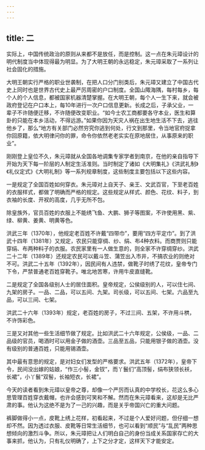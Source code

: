 ```yaml
---
---
---
```

title: 二
---



实际上，中国传统政治的原则从来都不是放任，而是控制。这一点在朱元璋设计的明代制度当中体现得最为明显。为了大明王朝的永远稳定，朱元璋采取了一系列让社会固化的措施。

大明王朝实行严格的职业世袭制，在把人口分门别类后，朱元璋又建立了中国古代史上同时也是世界古代史上最严厉周密的户口制度。全国山陬海隅，每村每乡，每个人的个人信息，都被国家机器清楚掌握。在大明王朝，每个人一生下来，就会被政府登记在户口本上，每10年进行一次户口信息更新。长成之后，子承父业，一辈子不许随便迁移，不许随便改变职业。“如今士农工商都要各守本业，医生和算卦的只能在本乡活动，不得远游。”如果你因为天灾人祸在出生地生活不下去，逃往他乡了，那么“地方有关部门必然穷究你逃到何处，行文到那里，令当地官府捉拿你回原籍，依大明律问你的罪，命令你依然老老实实在原地居住，从事原来的职业”。

刚刚登上皇位不久，朱元璋就从全国各地调集专家学者到南京，在他的亲自指导下开始为天下每一阶层的人制定生活准则。当时制定了诸如《大明集礼》《洪武礼制》《礼仪定式》《大明礼制》等一系列规章制度，这些制度主要包括以下这些内容。

一是规定了全国百姓如何穿衣。朱元璋对上自天子、亲王、文武百官，下至老百姓的衣服样式，都做了明确而严格的规定。这些规定从样式、颜色、花纹、料子，到衣袖的长度、开衩的高度，几乎无所不包。

除皇族外，官员百姓的衣服上不能绣飞鱼、大鹏、狮子等图案，不许使用黑、紫、绿、柳黄、姜黄、明黄等色。

洪武三年（1370年），他规定老百姓不许戴“四带巾”，要用“四方平定巾”。到了洪武十四年（1381年）又规定，农民只能穿绸、纱、绢、布4种衣料。而商贾则只能穿绢、布两种料子的衣服。农民家里有一人做生意的，则全家不许穿绸穿纱。洪武二十二年（1389年）还规定农民可以戴斗笠、蒲笠出入市井，不搞农业的则绝对不可。洪武二十五年（1392年），因民间有人违禁，做靴子时绣了花纹，皇帝专门下令，严禁普通老百姓穿靴子。唯北地苦寒，许用牛皮直缝靴。

二是规定了全国各级别人士的居住面积。皇帝规定，公侯级别的人，可以住七间、九架的房子。一品、二品，可以五间、九架。司长级，可以五间、七架。六品至九品，可以三间、七架。

洪武二十六年（1393年）规定，老百姓的房子，不过三间、五架，不许用斗栱，不许饰彩色。

三是又对其他一些生活细节做了规定。比如洪武二十六年规定，公侯级，一品、二品级的官员，喝酒时可以用金子做的酒壶。三品至五品，只能用银子做的酒壶。没有级别的普通百姓，只能用锡酒壶。

其中最有意思的规定，是对妇女们发型的严格要求。洪武五年（1372年），皇帝下令，民间没出嫁的姑娘，“作三小髻，金钗”，而丫鬟们“高顶髻，绢布狭领长袄，长裙”，小丫鬟“双髻，长袖短衣，长裙”。

今天的读者看到朱元璋以皇帝之尊，却像一个严厉而认真的中学校长，花这么多心思管理百姓穿衣戴帽，也许会感到可笑和不解。然而在朱元璋看来，这却是无比严肃的事。他认为这绝不是为了一己的兴趣，而是关乎帝国兴亡的重大问题。

裤脚做得小一点，皮靴上绣上花样，初看起来，不过是个人爱好问题，但仔细一想却不然。因为透过衣服、皮靴等日常生活细节，也可以看到“顺民”与“乱民”两种思想倾向的激烈斗争。所以，朱元璋把让人们明白自己的身份当成关系国家存亡的大事来抓，他认为，只有礼仪明确了，上下之分才定，这样天下才能安定。